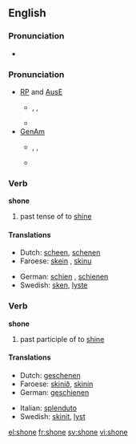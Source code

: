 ==English==

===Pronunciation===
*{{audio|en-us-shone.ogg|Audio (US)}}

===Pronunciation===
*[[w:Received Pronunciation|RP]] and [[w:Australian English|AusE]]
**{{IPA|/ʃɒn/}}, {{SAMPA|/SQn/}}, {{enPR|shŏn}}
**{{rhymes|ɒn}}
*[[w:General American|GenAm]]
**{{IPA|/ʃoʊn/}}, {{SAMPA|/SoUn/}}, {{enPR|shōn}}
**{{rhymes|əʊn}}

===Verb===
'''shone'''

# past tense of to [[shine]]

====Translations====
{{top}}
*Dutch: [[scheen]], [[schenen]]
*Faroese: [[skein#Verb_form|skein]] {{s}}, [[skinu]] {{p}}
{{mid}}
*German: [[schien]] {{s}}, [[schienen]] {{p}}
*Swedish: [[sken]], [[lyste]]
{{bottom}}

===Verb===
'''shone'''

# past participle of to [[shine]]

====Translations====
{{top}}
*Dutch: [[geschenen]]
*Faroese: [[skinið]], [[skinin]]
*German: [[geschienen]]
{{mid}}
*Italian: [[splenduto]]
*Swedish: [[skinit]], [[lyst]]
{{bottom}}

[[el:shone]]
[[fr:shone]]
[[sv:shone]]
[[vi:shone]]